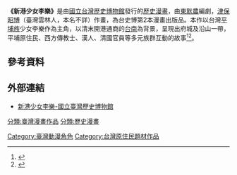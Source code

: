 {{expand|time=2016-11-05T15:47:23+00:00}}
{{Infobox animanga/Headerofja
|title= 新港少女李樂 <br> A Young Girl From Xingang
|image= A Young Girl From Xingang Cover.jpg
|size= 
|caption= 
|romaji= 
|genre= [[歷史漫畫|歷史]]
}}
{{Infobox animanga/Manga
|作者= 原著:陳清淵、編劇:東默農
|作畫= 米菲比、津保昭博
|出版社= [[國立台灣歷史博物館|國立台灣歷史博物館]]發行
|發售日= 2014年8月
|冊數= 全1卷
|其他= 
}}
{{Infobox animanga/Footerofja}}

'''《新港少女李樂》'''是由[[國立台灣歷史博物館|國立台灣歷史博物館]]發行的[[歷史漫畫|歷史漫畫]]，由[[東默農|東默農]]編劇，[[津保昭博|津保昭博]]（臺灣雲林人，本名不詳）作畫，為台史博第2本漫畫出版品。本作以台灣[[平埔族|平埔族]]少女李樂作為主角，以清末開港通商的[[台南|台南]]為背景，呈現出府城及沿山一帶，平埔原住民、西方傳教士、漢人、清國官員等多元族群互動的故事<ref>{{Cite web |url=http://www.chinatimes.com/realtimenews/20140926004669-260405 |title=歷史漫畫《新港少女李樂》 訴說清末台灣 |access-date=2016-11-05 |archive-date=2019-11-29 |archive-url=https://web.archive.org/web/20191129052828/https://www.chinatimes.com/realtimenews/20140926004669-260405 |dead-url=no }}</ref><ref>{{Cite web |url=http://news.ltn.com.tw/news/supplement/paper/821428 |title=台史博歷史漫畫《新港少女李樂》 |access-date=2016-11-05 |archive-date=2018-12-02 |archive-url=https://web.archive.org/web/20181202113313/http://news.ltn.com.tw/news/supplement/paper/821428 |dead-url=no }}</ref>。

==參考資料==
{{reflist}}

==外部連結==
*[https://web.archive.org/web/20161106033913/http://www.nmth.gov.tw/publicationmore_65_63.html 新港少女李樂-國立臺灣歷史博物館]

[[分類:臺灣漫畫作品|分類:臺灣漫畫作品]]
[[Category:臺灣動漫角色|Category:臺灣動漫角色]]
[[分類:歷史漫畫|分類:歷史漫畫]]
[[Category:台灣原住民題材作品|Category:台灣原住民題材作品]]